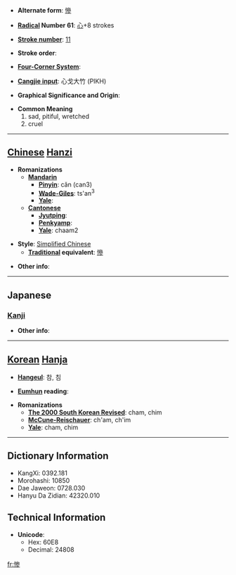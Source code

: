 * '''Alternate form''': [[慘]]

* '''[[Wiktionary:Chinese radical index| Radical]] Number 61''': [[Wiktionary:Chinese radical index 心|心]]+8 strokes

* '''[[Wiktionary:Chinese total strokes index|Stroke number]]''': [[Wiktionary:Chinese total strokes index 11|11]]

* '''Stroke order''': 

* '''[[Wiktionary:Chinese four corner index|Four-Corner System]]''': 

* '''[[Wiktionary:Chinese Cangjie index|Cangjie input]]''': 心戈大竹 (PIKH)

* '''Graphical Significance and Origin''': 

* '''Common Meaning'''
*#sad, pitiful, wretched
*# cruel


----

== [[Chinese]] [[Hanzi]] ==

* '''Romanizations'''
** '''[[Mandarin]]'''
*** '''[[Pinyin]]''': cǎn (can3)
*** '''[[Wade-Giles]]''': ts'an<sup>3</sup>
*** '''[[Yale]]''': 
** '''[[Cantonese]]'''
*** '''[[Jyutping]]''':
*** '''[[Penkyamp]]''': 
*** '''[[Yale]]''': chaam2

* '''Style''': [[Simplified Chinese]] 
** '''[[Traditional Chinese|Traditional]] equivalent''': [[慘]]

* '''Other info''': 

----

==Japanese==
===[[Kanji]]===
{{kanji|on readings=[[さん]] (san), [[ざん]] (zan)
|kun readings=[[みじめ]] (mijime), [[いたむ]] (itamu)
}}

* '''Other info''':  

----

== [[Korean]] [[Hanja]] ==

* '''[[Hangeul]]''': 참, 침

* '''[[Eumhun]] reading''': 

* '''Romanizations'''
** '''[[The 2000 South Korean Revised Romanization|The 2000 South Korean Revised]]''': cham, chim
** '''[[McCune-Reischauer]]''': ch'am, ch'im
** '''[[Yale]]''': cham, chim

----

== Dictionary Information ==

* KangXi: 0392.181
* Morohashi: 10850
* Dae Jaweon: 0728.030
* Hanyu Da Zidian: 42320.010

== Technical Information ==

* '''Unicode''':
** Hex: 60E8
** Decimal: 24808

[[fr:惨]]